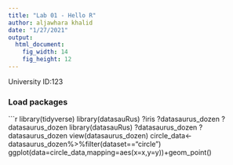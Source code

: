 ```yaml
---
title: "Lab 01 - Hello R"
author: aljawhara khalid 
date: "1/27/2021"
output: 
  html_document: 
    fig_width: 14
    fig_height: 12
---
```


University ID:123 

### Load packages


```r
library(tidyverse) 
library(datasauRus) 
?iris
?datasaurus_dozen
?datasaurus_dozen
library(datasauRus)
?datasaurus_dozen
?datasaurus_dozen
view(datasaurus_dozen)
circle_data<-datasaurus_dozen%>%filter(dataset=="circle")
ggplot(data=circle_data,mapping=aes(x=x,y=y))+geom_point()



 